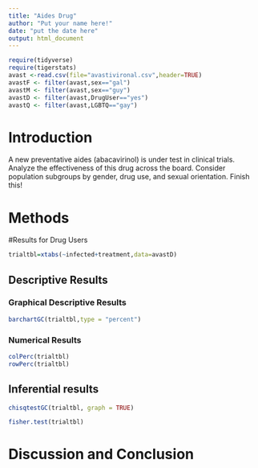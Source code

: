 ```yaml
---
title: "Aides Drug"
author: "Put your name here!"
date: "put the date here"
output: html_document
---
```


```r
require(tidyverse)
require(tigerstats)
avast <-read.csv(file="avastivironal.csv",header=TRUE)
avastF <- filter(avast,sex=="gal")
avastM <- filter(avast,sex=="guy")
avastD <- filter(avast,DrugUser=="yes")
avastQ <- filter(avast,LGBTQ=="gay")
```

# Introduction

<!--In this section you explain what you are trying to show.  Where did the data come from?  What is the research or other question you are trying to answer?.  If you skimp in this section expect to be marked down in your grade. Paint a picture of the project a couple of paragraphs is expected!-->

A new  preventative aides (abacavirinol) is under test in clinical trials. Analyze the effectiveness of this drug across the board. Consider population subgroups by gender, drug use, and sexual orientation. Finish this!

# Methods

<!--Decide on your methods:  use "variable analysis" or other appropriate descriptors.  Make sure to choose at least one graphical method and at least one numerical method. Discuss what data manipulations may be needed for example subsetting or other binning procedures and what sort of graphical displays and inferential tools will be used!-->

#Results for Drug Users

<!--Divide this section into two sub-sections:  One for your descriptive  results and one for your inferential results.!-->

```r
trialtbl=xtabs(~infected+treatment,data=avastD)
```

## Descriptive Results

### Graphical Descriptive Results

<!--Graphical results here.  Make sure to show your code.  Provide appropriate labels for axes, giving units if possible, and provide a good title for the graph, too.  Use the graphical results to describe the patterns if any that exist in the data as focused toward the research question. Bottom line is to explain the features of the graph that are relevant to conforming or departing to what is expected by your null hypothesis !-->

```r
barchartGC(trialtbl,type = "percent")
```

### Numerical Results

<!--Display numerical evidence as to the effectiveness of the vaccine with explanations !--> 

```r
colPerc(trialtbl)
rowPerc(trialtbl)
```




## Inferential results

<!--Display inferential evidence as to the effectiveness of the vaccine with explanations and interpretations!-->

```r
chisqtestGC(trialtbl, graph = TRUE)
```
```r
fisher.test(trialtbl)
```



# Discussion and Conclusion

<!--Discussion and conclusion here.  If you found a relationship be sure to consider whether the relationship occurs because one of the variavbles causes the other, or whether they perhasps are related for some other reason.  Watch the chapter 6 videos from the GeorgeTown videos collection.!-->
